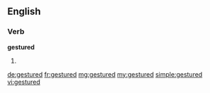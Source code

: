 ==English==

===Verb===
'''gestured'''

# {{past of|gesture}}

[[de:gestured]]
[[fr:gestured]]
[[mg:gestured]]
[[my:gestured]]
[[simple:gestured]]
[[vi:gestured]]